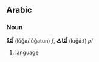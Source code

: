 ==Arabic==
===Noun===
'''ٌلُغَة''' (lúğa/lúğatun) ''f'', '''لُغَاتٌ''' (luğáːt) ''pl''

# [[language]]
